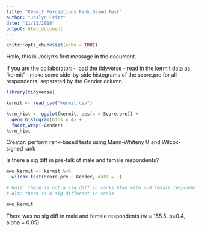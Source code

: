 ```yaml
---
title: "Kermit Perceptions Rank Based Test"
author: "Joslyn Fritz"
date: "11/13/2018"
output: html_document
---
```


```r
knitr::opts_chunk$set(echo = TRUE)
```

Hello, this is Joslyn's first message in the document. 

If you are the collaborator: 
- load the tidyverse
- read in the kermit data as 'kermit'
- make some side-by-side histograms of the score.pre for all respondents, separated by the Gender column. 

```r

library(tidyverse)

kermit <- read_csv("kermit.csv")

kerm_hist <- ggplot(kermit, aes(x = Score.pre)) +
  geom_histogram(bins = 4) +
  facet_wrap(~Gender)
kerm_hist

```

Creator: perform rank-based tests using Mann-Whiteny U and Wilcox-signed rank

Is there a sig diff in pre-talk of male and female respondents?

```r

mwu_kermit <- kermit %>% 
  wilcox.test(Score.pre ~ Gender, data = .)

# Null: there is not a sig diff in ranks btwn male and female respondents
# Alt: there is a sig different in ranks

mwu_kermit

```

There was no sig diff in male and female respondents (w = 155.5, p=0.4, alpha = 0.05).








